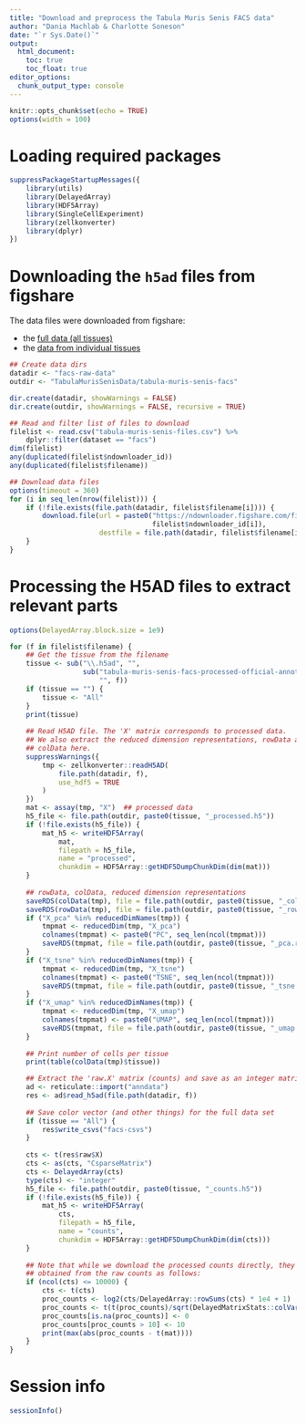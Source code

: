 ```yaml
---
title: "Download and preprocess the Tabula Muris Senis FACS data"
author: "Dania Machlab & Charlotte Soneson"
date: "`r Sys.Date()`"
output:
  html_document:
    toc: true
    toc_float: true
editor_options: 
  chunk_output_type: console
---
```


```r
knitr::opts_chunk$set(echo = TRUE)
options(width = 100)
```

# Loading required packages

```r
suppressPackageStartupMessages({
    library(utils)
    library(DelayedArray)
    library(HDF5Array)
    library(SingleCellExperiment)
    library(zellkonverter)
    library(dplyr)
})
```

# Downloading the `h5ad` files from figshare

The data files were downloaded from figshare:

* the [full data (all tissues)](https://figshare.com/articles/dataset/Processed_files_to_use_with_scanpy_/8273102?file=23937842)
* the [data from individual tissues](https://figshare.com/articles/dataset/Tabula_Muris_Senis_Data_Objects/12654728)


```r
## Create data dirs
datadir <- "facs-raw-data"
outdir <- "TabulaMurisSenisData/tabula-muris-senis-facs"

dir.create(datadir, showWarnings = FALSE)
dir.create(outdir, showWarnings = FALSE, recursive = TRUE)

## Read and filter list of files to download
filelist <- read.csv("tabula-muris-senis-files.csv") %>%
    dplyr::filter(dataset == "facs")
dim(filelist)
any(duplicated(filelist$ndownloader_id))
any(duplicated(filelist$filename))
```

```r
## Download data files
options(timeout = 360)
for (i in seq_len(nrow(filelist))) {
    if (!file.exists(file.path(datadir, filelist$filename[i]))) {
        download.file(url = paste0("https://ndownloader.figshare.com/files/", 
                                   filelist$ndownloader_id[i]), 
                      destfile = file.path(datadir, filelist$filename[i]))
    }
}
```

# Processing the H5AD files to extract relevant parts

```r
options(DelayedArray.block.size = 1e9)

for (f in filelist$filename) {
    ## Get the tissue from the filename
    tissue <- sub("\\.h5ad", "", 
                  sub("tabula-muris-senis-facs-processed-official-annotations[-]*",
                      "", f))
    if (tissue == "") {
        tissue <- "All"
    }
    print(tissue)
    
    ## Read H5AD file. The 'X' matrix corresponds to processed data.
    ## We also extract the reduced dimension representations, rowData and 
    ## colData here. 
    suppressWarnings({
        tmp <- zellkonverter::readH5AD(
            file.path(datadir, f),
            use_hdf5 = TRUE
        )
    })
    mat <- assay(tmp, "X")  ## processed data
    h5_file <- file.path(outdir, paste0(tissue, "_processed.h5"))
    if (!file.exists(h5_file)) {
        mat_h5 <- writeHDF5Array(
            mat,
            filepath = h5_file,
            name = "processed",
            chunkdim = HDF5Array::getHDF5DumpChunkDim(dim(mat)))
    }
    
    ## rowData, colData, reduced dimension representations
    saveRDS(colData(tmp), file = file.path(outdir, paste0(tissue, "_coldata.rds")))
    saveRDS(rowData(tmp), file = file.path(outdir, paste0(tissue, "_rowdata.rds")))
    if ("X_pca" %in% reducedDimNames(tmp)) {
        tmpmat <- reducedDim(tmp, "X_pca")
        colnames(tmpmat) <- paste0("PC", seq_len(ncol(tmpmat)))
        saveRDS(tmpmat, file = file.path(outdir, paste0(tissue, "_pca.rds")))
    }
    if ("X_tsne" %in% reducedDimNames(tmp)) {
        tmpmat <- reducedDim(tmp, "X_tsne")
        colnames(tmpmat) <- paste0("TSNE", seq_len(ncol(tmpmat)))
        saveRDS(tmpmat, file = file.path(outdir, paste0(tissue, "_tsne.rds")))
    }
    if ("X_umap" %in% reducedDimNames(tmp)) {
        tmpmat <- reducedDim(tmp, "X_umap")
        colnames(tmpmat) <- paste0("UMAP", seq_len(ncol(tmpmat)))
        saveRDS(tmpmat, file = file.path(outdir, paste0(tissue, "_umap.rds")))
    }
    
    ## Print number of cells per tissue
    print(table(colData(tmp)$tissue))

    ## Extract the 'raw.X' matrix (counts) and save as an integer matrix
    ad <- reticulate::import("anndata")
    res <- ad$read_h5ad(file.path(datadir, f))
    
    ## Save color vector (and other things) for the full data set
    if (tissue == "All") {
        res$write_csvs("facs-csvs")
    }
    
    cts <- t(res$raw$X)
    cts <- as(cts, "CsparseMatrix")
    cts <- DelayedArray(cts)
    type(cts) <- "integer"
    h5_file <- file.path(outdir, paste0(tissue, "_counts.h5"))
    if (!file.exists(h5_file)) {
        mat_h5 <- writeHDF5Array(
            cts,
            filepath = h5_file,
            name = "counts",
            chunkdim = HDF5Array::getHDF5DumpChunkDim(dim(cts)))
    }
    
    ## Note that while we download the processed counts directly, they can also be 
    ## obtained from the raw counts as follows:
    if (ncol(cts) <= 10000) {
        cts <- t(cts)
        proc_counts <- log2(cts/DelayedArray::rowSums(cts) * 1e4 + 1)
        proc_counts <- t(t(proc_counts)/sqrt(DelayedMatrixStats::colVars(proc_counts)))
        proc_counts[is.na(proc_counts)] <- 0
        proc_counts[proc_counts > 10] <- 10
        print(max(abs(proc_counts - t(mat))))
    }
}
```

# Session info

```r
sessionInfo()
```

